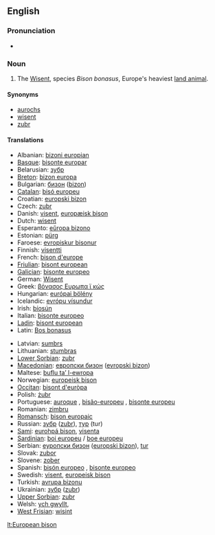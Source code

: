 ==English==

===Pronunciation===
* {{IPA|/juɽɔ'piæn bɪzɔn/}}

===Noun===
{{wikipedia}}
{{en-noun|sg=[[European]] [[bison]]|European bison|pl2=European bisons}}

# The [[Wisent]], species ''Bison bonasus'', Europe's heaviest [[land animal]].

====Synonyms====
* [[aurochs]]
* [[wisent]]
* [[zubr]]

====Translations====
{{trans-top|The Wisent species ''Bison bonasus''}}
* Albanian: [[bizoni europian]]
* [[Basque]]: [[bisonte europar]]
* Belarusian: [[зубр]]
* [[Breton]]: [[bizon europa]]
* Bulgarian: [[бизон]] ([[bizon]])
* [[Catalan]]: [[bisó europeu]]
* Croatian: [[europski bizon]]
* Czech: [[zubr]]
* Danish: [[visent]], [[europæisk bison]]
* Dutch: [[wisent]] {{m}}
* Esperanto: [[eŭropa bizono]]
* Estonian: [[pürg]]
* Faroese: [[evropiskur bisonur]]
* Finnish: [[visentti]]
* French: [[bison d'europe]] {{m}}
* [[Friulian]]: [[bisont european]]
* [[Galician]]: [[bisonte europeo]]
* German: [[Wisent]] {{m}}
* Greek: [[βόνασος Ευρωπα ϊ κώς]]
* Hungarian: [[európai bölény]]
* Icelandic: [[evrópu vísundur]]
* Irish: [[bíosún]]
* Italian: [[bisonte europeo]]
* [[Ladin]]: [[bisont european]]
* Latin: [[Bos bonasus]]
{{trans-mid}}
* Latvian: [[sumbrs]]
* Lithuanian: [[stumbras]]
* [[Lower Sorbian]]: [[zubr]]
* [[Macedonian]]: [[европски бизон]] ([[evropski bizon]])
* Maltese: [[buflu ta’ l-ewropa]]
* Norwegian: [[europeisk bison]]
* [[Occitan]]: [[bisont d'euròpa]]
* Polish: [[żubr]]
* Portuguese: [[auroque]] {{m}}, [[bisão-europeu]] {{m}}, [[bisonte europeu]]
* Romanian: [[zimbru]]
* [[Romansch]]: [[bison europaic]]
* Russian: [[зубр]] ([[zubr]]), [[тур]] (tur) {{m}}
* [[Sami]]: [[eurohpá bison]], [[visenta]]
* [[Sardinian]]: [[boi europeu]] / [[boe europeu]]
* Serbian: [[еуропски бизон]] ([[europski bizon]]), [[tur]] {{m}}
* Slovak: [[zubor]]
* Slovene: [[zober]]
* Spanish: [[bisón europeo]] {{m}}, [[bisonte europeo]] {{m}}
* Swedish: [[visent]], [[europeisk bison]]
* Turkish: [[avrupa bizonu]]
* Ukrainian: [[зубр]] ([[zubr]])
* [[Upper Sorbian]]: [[zubr]]
* Welsh: [[ych gwyllt]], {{t+|cy|cynfual}}
* [[West Frisian]]: [[wisint]]
{{trans-bottom}}

[[lt:European bison]]